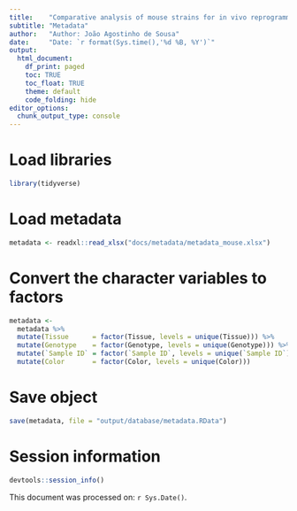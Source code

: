 ```yaml
---
title:    "Comparative analysis of mouse strains for in vivo reprogramming"
subtitle: "Metadata"
author:   "Author: João Agostinho de Sousa"
date:     "Date: `r format(Sys.time(),'%d %B, %Y')`"
output:
  html_document:
    df_print: paged
    toc: TRUE
    toc_float: TRUE
    theme: default
    code_folding: hide
editor_options:
  chunk_output_type: console
---
```


# Load libraries
```r

library(tidyverse)

```

# Load metadata
```r

metadata <- readxl::read_xlsx("docs/metadata/metadata_mouse.xlsx")

```

# Convert the character variables to factors
```r

metadata <- 
  metadata %>% 
  mutate(Tissue      = factor(Tissue, levels = unique(Tissue))) %>% 
  mutate(Genotype    = factor(Genotype, levels = unique(Genotype))) %>% 
  mutate(`Sample ID` = factor(`Sample ID`, levels = unique(`Sample ID`))) %>% 
  mutate(Color       = factor(Color, levels = unique(Color)))

```

# Save object
```r

save(metadata, file = "output/database/metadata.RData")

```

# Session information
```r

devtools::session_info()

```

This document was processed on: `r Sys.Date()`.

